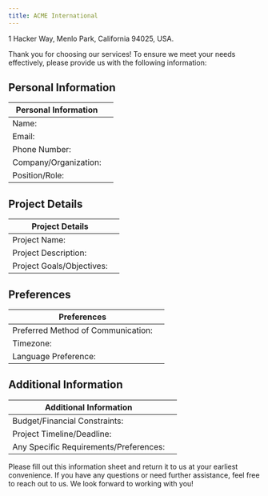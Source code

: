 ```yaml
---
title: ACME International
---
```


1 Hacker Way, Menlo Park, California 94025, USA.

Thank you for choosing our services! To ensure we meet your needs effectively, please provide us with the following information:

## Personal Information

| **Personal Information** |     |
| ------------------------ | --- |
| Name:                    |     |
| Email:                   |     |
| Phone Number:            |     |
| Company/Organization:    |     |
| Position/Role:           |     |

## Project Details

| **Project Details**       |     |
| ------------------------- | --- |
| Project Name:             |     |
| Project Description:      |     |
| Project Goals/Objectives: |     |

## Preferences

| **Preferences**                    |     |
| ---------------------------------- | --- |
| Preferred Method of Communication: |     |
| Timezone:                          |     |
| Language Preference:               |     |

## Additional Information

| **Additional Information**             |     |
| -------------------------------------- | --- |
| Budget/Financial Constraints:          |     |
| Project Timeline/Deadline:             |     |
| Any Specific Requirements/Preferences: |     |

Please fill out this information sheet and return it to us at your earliest convenience. If you have any questions or need further assistance, feel free to reach out to us. We look forward to working with you!
